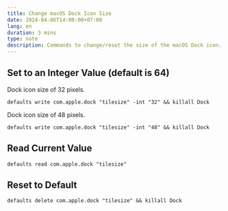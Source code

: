 ```yaml
---
title: Change macOS Dock Icon Size
date: 2024-04-06T14:00:00+07:00
lang: en
duration: 3 mins
type: note
description: Commands to change/reset the size of the macOS Dock icon.
---
```


## Set to an Integer Value (default is 64)

Dock icon size of 32 pixels.

```shell
defaults write com.apple.dock "tilesize" -int "32" && killall Dock
```

Dock icon size of 48 pixels.

```shell
defaults write com.apple.dock "tilesize" -int "48" && killall Dock
```

## Read Current Value

```shell
defaults read com.apple.dock "tilesize"
```

## Reset to Default

```shell
defaults delete com.apple.dock "tilesize" && killall Dock
```
